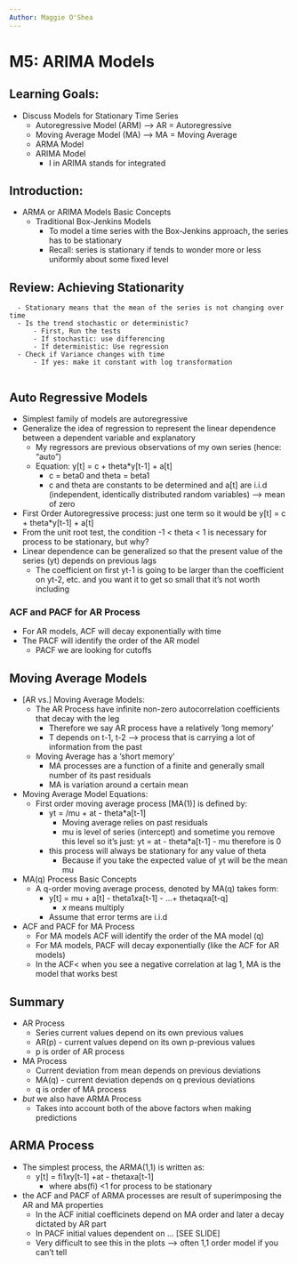 ```yaml
---
Author: Maggie O'Shea
---
```


# M5: ARIMA Models

## Learning Goals: 
  - Discuss Models for Stationary Time Series 
      - Autoregressive Model (ARM) --> AR = Autoregressive 
      - Moving Average Model (MA)  --> MA = Moving Average
      - ARMA Model
      - ARIMA Model 
          - I in ARIMA stands for integrated
  
## Introduction: 
  - ARMA or ARIMA Models Basic Concepts 
      - Traditional Box-Jenkins Models 
          - To model a time series with the Box-Jenkins approach, the series has to be stationary 
          - Recall: series is stationary if tends to wonder more or less uniformly about some fixed level 
          
## Review: Achieving Stationarity
      - Stationary means that the mean of the series is not changing over time
      - Is the trend stochastic or deterministic?
          - First, Run the tests
          - If stochastic: use differencing
          - If deterministic: Use regression
      - Check if Variance changes with time
          - If yes: make it constant with log transformation 
          
## Auto Regressive Models 
  - Simplest family of models are autoregressive 
  - Generalize the idea of regression to represent the linear dependence between a dependent variable and explanatory
      - My regressors are previous observations of my own series (hence: "auto")
      - Equation: y[t] = c + theta*y[t-1] + a[t]
          - c = beta0 and theta = beta1
          - c and theta are constants to be determined and a[t] are i.i.d (independent, identically distributed random variables) --> mean of zero 
  - First Order Autoregressive process: just one term so it would be y[t] = c + theta*y[t-1] + a[t]
  - From the unit root test, the condition -1 < theta < 1 is necessary for process to be stationary, but why?
  - Linear dependence can be generalized so that the present value of the series (yt) depends on previous lags 
      - The coefficient on first yt-1 is going to be larger than the coefficient on yt-2, etc. and you want it to get so small that it's not worth including 

### ACF and PACF for AR Process
  - For AR models, ACF will decay exponentially with time 
  - The PACF will identify the order of the AR model 
      - PACF we are looking for cutoffs 
      
## Moving Average Models 
  - [AR vs.] Moving Average Models: 
      - The AR Process have infinite non-zero autocorrelation coefficients that decay with the leg 
          - Therefore we say AR process have a relatively 'long memory'
          - T depends on t-1, t-2 --> process that is carrying a lot of information from the past
      - Moving Average has a 'short memory' 
          - MA processes are a function of a finite and generally small number of its past residuals
          - MA is variation around a certain mean 
  - Moving Average Model Equations: 
      - First order moving average process [MA(1)] is defined by: 
          - yt = /mu\ + at - theta*a[t-1]
              - Moving average relies on past residuals 
              - mu is level of series (intercept) and sometime you remove this level so it's just: 
                  yt = at - theta*a[t-1]
                      - mu therefore is 0 
          - this process will always be stationary for any value of theta 
              - Because if you take the expected value of yt will be the mean mu 
  - MA(q) Process Basic Concepts 
      - A q-order moving average process, denoted by MA(q) takes form: 
          - y[t] = mu + a[t] - theta1*x*a[t-1] - ...+ thetaq*x*a[t-q]
              - *x* means multiply 
          - Assume that error terms are i.i.d 
  - ACF and PACF for MA Process 
      - For MA models ACF will identify the order of the MA model (q)
      - For MA models, PACF will decay exponentially (like the ACF for AR models)
      - In the ACF< when you see a negative correlation at lag 1, MA is the model that works best 
      
## Summary
  - AR Process
      - Series current values depend on its own previous values
      - AR(p) - current values depend on its own p-previous values
      - p is order of AR process
  - MA Process
      - Current deviation from mean depends on previous deviations 
      - MA(q) - current deviation depends on q previous deviations
      - q is order of MA process 
  - *but* we also have ARMA Process
      - Takes into account both of the above factors when making predictions 

## ARMA Process
  - The simplest process, the ARMA(1,1) is written as: 
      - y[t] = fi1*x*y[t-1] +at - theta*x*a[t-1]
          - where abs(fi) <1 for process to be stationary
  - the ACF and PACF of ARMA processes are result of superimposing the AR and MA properties 
      - In the ACF initial coefficinets depend on MA order and later a decay dictated by AR part
      - In PACF initial values dependent on ... [SEE SLIDE]
      - Very difficult to see this in the plots --> often 1,1 order model if you can't tell 
      
  
          
          
          
          
          
          
          

